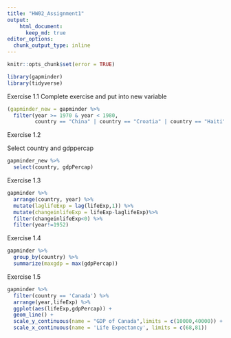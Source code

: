 ```yaml
---
title: "HW02_Assignment1"
output:
    html_document:
      keep_md: true
editor_options: 
  chunk_output_type: inline
---
```


```r
knitr::opts_chunk$set(error = TRUE)
```

```r
library(gapminder)
library(tidyverse)
```

Exercise 1.1
Complete exercise and put into new variable
```r
(gapminder_new = gapminder %>% 
  filter(year >= 1970 & year < 1980,
         country == "China" | country == "Croatia" | country == "Haiti"))
```

Exercise 1.2 

Select country and gdppercap
```r
gapminder_new %>% 
  select(country, gdpPercap)
```

Exercise 1.3

```r
gapminder %>% 
  arrange(country, year) %>% 
  mutate(laglifeExp = lag(lifeExp,1)) %>% 
  mutate(changeinlifeExp = lifeExp-laglifeExp)%>% 
  filter(changeinlifeExp<0) %>% 
  filter(year!=1952)
```

Exercise 1.4 

```r
gapminder %>% 
  group_by(country) %>% 
  summarize(maxgdp = max(gdpPercap))
```

Exercise 1.5

```r
gapminder %>% 
  filter(country == 'Canada') %>% 
  arrange(year,lifeExp) %>%
  ggplot(aes(lifeExp,gdpPercap)) +
  geom_line() +
  scale_y_continuous(name = "GDP of Canada",limits = c(10000,40000)) +
  scale_x_continuous(name = 'Life Expectancy', limits = c(68,81))
  
  
```

